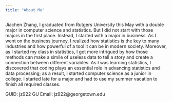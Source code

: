 ```yaml
---
title: "About Me"
---
```


Jiachen Zhang, I graduated from Rutgers University this May with a double major in computer science and statistics. But I did not start with those majors in the first place. Instead, I started with a major in business. As I went on the business journey, I realized how statistics is the key to many industries and how powerful of a tool it can be in modern society. Moreover, as I started my class in statistics, I got more intrigued by how those methods can make a simile of useless data to tell a story and create a connection between different variables. As I was learning statistics, I discovered that coding plays an essential role in advancing statistics and data processing; as a result, I started computer science as a junior in college. I started late for a major and had to use my summer vacation to finish all required classes.

GUID: jz922
GU Email: jz922@georgetown.edu

